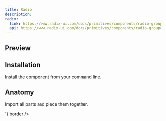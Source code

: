 ```yaml
---
title: Radio
description: 
radix:
  link: https://www.radix-ui.com/docs/primitives/components/radio-group
  api: https://www.radix-ui.com/docs/primitives/components/radio-group#api-reference
---
```

## Preview

<Preview>
  <Radio defaultValue="1">
  <Radio.Item value="1" size="small"/>
  <Radio.Item value="2" size="medium"/>
</Radio>
</Preview>

## Installation

Install the component from your command line.

<LiveProvider>
    <LiveEditor code={`npm install @raystack/apsara`} border/>
</LiveProvider>


## Anatomy
Import all parts and piece them together.

<LiveProvider>
    <LiveEditor code={`

<Radio defaultValue="1">
  <Radio.Item value="1" size="small"/>
  <Radio.Item value="2" size="medium"/>
</Radio>
`} border />
</LiveProvider>
